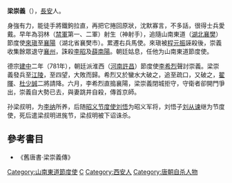 '''梁崇義'''（{{bd|？||781年|catIdx=L}}），[[長安|長安]]人。

身強有力，能徒手將鐵鉤拉直，再把它捲回原狀，沈默寡言，不多話，很得士兵愛戴。早年為羽林（[[禁軍|禁軍]]第一、二軍）射生（神射手），追隨山南東道（[[湖北|湖北]][[襄樊|襄樊]]）節度使[[來瑱|來瑱]]至[[襄陽|襄陽]]（湖北省襄樊市）。累遷右兵馬使。來瑱被[[程元振|程元振]]誣殺後，崇義收集餘眾退守[[襄州|襄州]]，誅殺[[李昭|李昭]]及[[薛南陽|薛南陽]]。朝廷姑息，任他为山南東道節度使。

德宗[[建中_(唐朝)|建中]]二年（781年），朝廷派淮西（[[河南|河南]][[許昌|許昌]]）節度使[[李希烈|李希烈]]聲討崇義。梁崇義發兵至[[江陵|江陵]]，至四望，大敗而歸。希烈又於蠻水大破之，追至疏口，又破之，[[翟暉|翟暉]]、[[杜少誠|杜少誠]]二將請降。六月，李希烈直搗襄陽，梁崇義閉城拒守，守衛者卻開門爭出，崇義自大勢已去，與妻跳井自殺，傳首京師。

孙梁叔明，为[[李纳|李纳]]所养，后随[[昭义节度使|昭义节度使]][[刘悟|刘悟]]为昭义军将，刘悟子[[刘从谏|刘从谏]]继为节度使，死后遣梁叔明进旄节，梁叔明被下诏诛杀。

==參考書目==
* 《舊唐書·梁崇義傳》

{{DEFAULTSORT:L}}
[[Category:山南東道節度使|Category:山南東道節度使]]
[[Category:梁姓|C]]
[[Category:西安人|Category:西安人]]
[[Category:唐朝自杀人物|Category:唐朝自杀人物]]